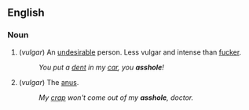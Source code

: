 == English ==

=== Noun ===

# (''vulgar'') An [[undesirable]] person.  Less vulgar and intense than [[fucker]].
#: ''You put a [[dent]] in my [[car]], you '''asshole'''!''
# (''vulgar'') The [[anus]].
#: ''My [[crap]] won't come out of my '''asshole''', doctor.''